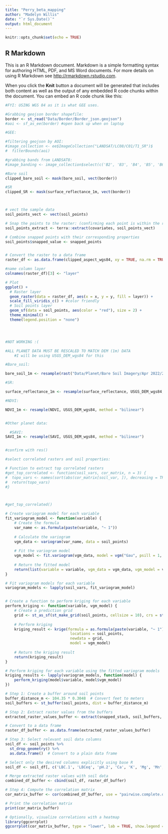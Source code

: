 ```yaml
---
title: "Perry_beta_mapping"
author: "Madelyn Willis"
date: "`r Sys.Date()`"
output: html_document
---
```


```r
knitr::opts_chunk$set(echo = TRUE)
```

## R Markdown

This is an R Markdown document. Markdown is a simple formatting syntax for authoring HTML, PDF, and MS Word documents. For more details on using R Markdown see <http://rmarkdown.rstudio.com>.

When you click the **Knit** button a document will be generated that includes both content as well as the output of any embedded R code chunks within the document. You can embed an R code chunk like this:

```r
#FYI: USING WGS 84 as it is what GEE uses.

#Grabbing geojson border shapefile:
border <- st_read("Data/Border/Border_json.geojson")
#aoi <- sf_as_ee(border) #open back up when on laptop

```


```r
#GEE:

#filtering geojson by AOI:
#image_collection <- ee$ImageCollection("LANDSAT/LC08/C01/T1_SR")$
#  filterBounds(aoi)

#grabbing bands from LANDSAT8: 
#image_banding <- image_collection$select(c('B2', 'B3', 'B4', 'B5', 'B6', 'B7'))

```



```r


#Bare soil
clipped_bare_soil <- mask(bare_soil, vect(border))

#SR
clipped_SR <- mask(surface_reflectance_1m, vect(border))




```


```r

# vect the sample data
soil_points_vect <- vect(soil_points)

# Snap the points to the raster: (confirming each point is within the raster grid)
soil_points_extract <- terra::extract(covariates, soil_points_vect)

# Combine snapped points with their corresponding properties
soil_points$snapped_value <- snapped_points


# Convert the raster to a data frame
raster_df <- as.data.frame(clipped_aspect_wgs84, xy = TRUE, na.rm = TRUE)

#name column layer
colnames(raster_df)[3] <- "layer"  

# Plot 
ggplot() +
  # Raster layer
  geom_raster(data = raster_df, aes(x = x, y = y, fill = layer)) +
  scale_fill_viridis_c() + #color friendly 
  # Soil points layer
  geom_sf(data = soil_points, aes(color = "red"), size = 2) + 
  theme_minimal() +
  theme(legend.position = "none")





```
```r
#NOT WORKING :(

#ALL PLANET DATA MUST BE RESCALED TO MATCH DEM (1m) DATA
    #I will be using USGS_DEM_wgs84 for this

#Bare_soil:

bare_soil_1m <- resample(rast("Data/Planet/Bare Soil Imagery/Apr 2022/20220429_152053_57_245c_3B_udm2_clip_projected.tif"), USGS_DEM_wgs84, method = "bilinear")

#SR:

surface_reflectance_1m <- resample(surface_reflectance, USGS_DEM_wgs84, method = "bilinear")

#NDVI:

NDVI_1m <- resample(NDVI, USGS_DEM_wgs84, method = "bilinear")


#Other planet data:

  #SAVI:
SAVI_1m <- resample(SAVI, USGS_DEM_wgs84, method = "bilinear")


#confirm with res()
```

```r
#select correlated rasters and soil properties:

# Function to extract top correlated rasters
#get_top_correlated <- function(soil_vars, cor_matrix, n = 3) {
#  topo_vars <- names(sort(abs(cor_matrix[soil_var, ]), decreasing = TRUE)[1:n])
#  return(topo_vars)
#}



#get_top_correlated()
```


```r
# Create variogram model for each variable
fit_variogram_model <- function(variable) {
    # Create the formula
    var_name <- as.formula(paste(variable, "~ 1"))
    
    # Calculate the variogram
    vgm_data <- variogram(var_name, data = soil_points)
    
    # Fit the variogram model
    vgm_model <- fit.variogram(vgm_data, model = vgm("Gau", psill = 1, range = 300, nugget = 0))
    
    # Return the fitted model
    return(list(variable = variable, vgm_data = vgm_data, vgm_model = vgm_model))
}

# Fit variogram models for each variable
variogram_models <- lapply(soil_vars, fit_variogram_model)


# Create a function to perform kriging for each variable
perform_kriging <- function(variable, vgm_model) {
    # Create a prediction grid
    grid <- st_as_sf(st_make_grid(soil_points, cellsize = 10), crs = st_crs(soil_points))
    
    # Perform kriging
    kriging_result <- krige(formula = as.formula(paste(variable, "~ 1")),
                             locations = soil_points,
                             newdata = grid,
                             model = vgm_model)
    
    # Return the kriging result
    return(kriging_result)
}

# Perform kriging for each variable using the fitted variogram models
kriging_results <- lapply(variogram_models, function(model) {
    perform_kriging(model$variable, model$vgm_model)
})

```


```r
# Step 1: Create a buffer around soil points
buffer_distance_m <- 104.35 * 0.3048  # Convert feet to meters
soil_buffers <- st_buffer(soil_points, dist = buffer_distance_m)

# Step 2: Extract raster values from the buffers
extracted_raster_values_buffer <- extract(snapped_stack, soil_buffers, xy = FALSE)

# Convert to a data frame
raster_df_buffer <- as.data.frame(extracted_raster_values_buffer)

# Step 3: Select relevant soil data columns
soil_df <- soil_points %>%
  st_drop_geometry() %>%
  as.data.frame()  # Convert to a plain data frame

# Select only the desired columns explicitly using base R
soil_df <- soil_df[, c('LBC.1', 'LBCeq', 'pH.2', 'Ca', 'K', 'Mg', 'Mn', 'P', 'Zn')]

# Merge extracted raster values with soil data
combined_df_buffer <- cbind(soil_df, raster_df_buffer)

# Step 4: Compute the correlation matrix
cor_matrix_buffer <- cor(combined_df_buffer, use = "pairwise.complete.obs", method = "spearman")

# Print the correlation matrix
print(cor_matrix_buffer)

# Optionally, visualize correlations with a heatmap
library(ggcorrplot)
ggcorrplot(cor_matrix_buffer, type = "lower", lab = TRUE, show.legend = TRUE)
```